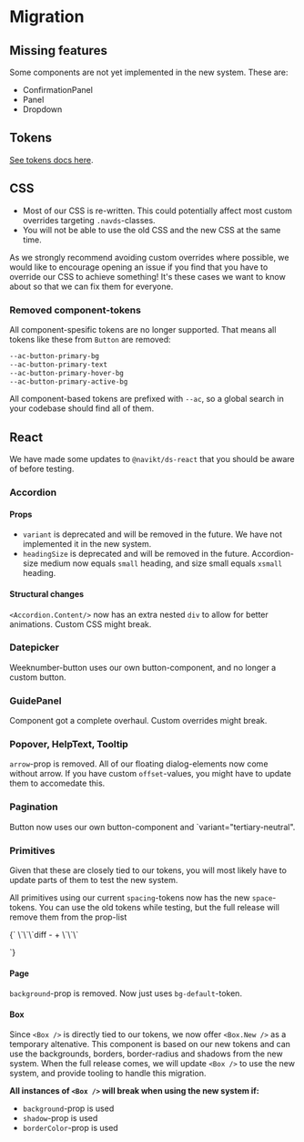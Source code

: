
<Meta title="Docs/Become a Pilot team/3.Migration" />

# Migration

## Missing features

Some components are not yet implemented in the new system. These are:

- ConfirmationPanel
- Panel
- Dropdown

## Tokens

[See tokens docs here](https://main--66b4b3beb91603ed0ab5c45e.chromatic.com/?path=/docs/docs-become-a-pilot-team-4-tokens--docs).

## CSS

- Most of our CSS is re-written. This could potentially affect most custom overrides targeting `.navds`-classes.
- You will not be able to use the old CSS and the new CSS at the same time.

As we strongly recommend avoiding custom
overrides where possible, we would like to encourage opening an
issue if you find that you have to override our CSS to achieve
something! It's these cases we want to know about so that we can fix
them for everyone.

### Removed component-tokens

All component-spesific tokens are no longer supported. That means all tokens like these from `Button` are removed:

```css
--ac-button-primary-bg
--ac-button-primary-text
--ac-button-primary-hover-bg
--ac-button-primary-active-bg
```

All component-based tokens are prefixed with `--ac`, so a global search in your codebase should find all of them.

## React

We have made some updates to `@navikt/ds-react` that you should be aware of before testing.

### Accordion

#### Props

- `variant` is deprecated and will be removed in the future. We have not implemented it in the new system.
- `headingSize` is deprecated and will be removed in the future. Accordion-size medium now equals `small` heading, and size small equals `xsmall` heading.

#### Structural changes

`<Accordion.Content/>` now has an extra nested `div` to allow for better animations. Custom CSS might break.

### Datepicker

Weeknumber-button uses our own button-component, and no longer a
custom button.

### GuidePanel

Component got a complete overhaul. Custom overrides might break.

### Popover, HelpText, Tooltip

`arrow`-prop is removed. All of our floating dialog-elements now come without arrow.
If you have custom `offset`-values, you might have to update them to accomedate this.

### Pagination

Button now uses our own button-component and `variant="tertiary-neutral".

### Primitives

Given that these are closely tied to our tokens, you will most
likely have to update parts of them to test the new system.

All primitives using our current `spacing`-tokens now has
the new <code>space</code>-tokens. You can use the old tokens while
testing, but the full release will remove them from the prop-list

<Markdown>
{`
\`\`\`diff
- <HStack gap="4">
+ <HStack gap="space-16">
\`\`\`

`}

</Markdown>

#### Page

`background`-prop is removed. Now just uses `bg-default`-token.

#### Box

Since `<Box />` is directly tied to our tokens, we
now offer `<Box.New />` as a temporary altenative. This
component is based on our new tokens and can use the backgrounds,
borders, border-radius and shadows from the new system. When the full release comes, we will update `<Box />` to use the new system, and provide tooling to handle this migration.

**All instances of `<Box />` will break when using the new system if:**

- `background`-prop is used
- `shadow`-prop is used
- `borderColor`-prop is used
